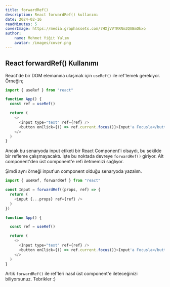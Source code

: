 ```yaml
---
title: forwardRef()
description: React forwardRef() kullanımı
date: 2024-02-16
readMinutes: 5
coverImage: https://media.graphassets.com/7HXjVVTKRNm3QABmOkxo
author:
    name: Mehmet Yiğit Yalım
    avatar: /images/cover.png
---
```



## React forwardRef() Kullanımı

React'de bir DOM elemanına ulaşmak için `useRef()` ile ref'lemek gerekiyor. Örneğin;

```js
import { useRef } from "react"

function App() {
  const ref = useRef()

  return (
    <>
      <input type="text" ref={ref} />
      <button onClick={() => ref.current.focus()}>Input'a Focusla</button>
    </>
  )
}
```

Ancak bu senaryoda input etiketi bir React Component'i olsaydı, bu şekilde bir refleme çalışmayacaktı. İşte bu noktada devreye `forwardRef()` giriyor. Alt component'den üst component'e refi iletmemizi sağlıyor.

Şimdi aynı örneği input'un component olduğu senaryoda yazalım.

```js
import { useRef, forwardRef } from "react"

const Input = forwardRef((props, ref) => {
  return (
    <input {...props} ref={ref} />
  )
})

function App() {

  const ref = useRef()

  return (
    <>
      <Input type="text" ref={ref} />
      <button onClick={() => ref.current.focus()}>Input'a Focusla</button>
    </>
  )
}
```

Artık `forwardRef()` ile ref'leri nasıl üst component'e ileteceğinizi biliyorsunuz. Tebrikler :)